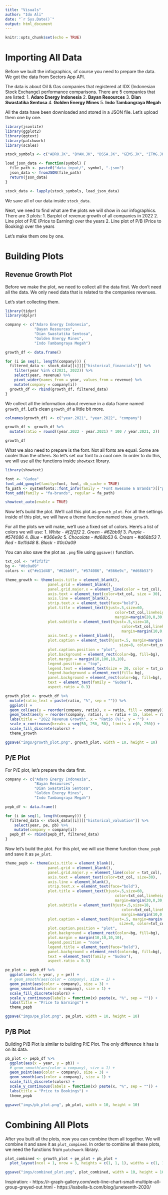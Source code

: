 ```yaml
---
title: "Visuals"
author: "Ido Ali"
date: "`r Sys.Date()`"
output: html_document
---
```


```r
knitr::opts_chunk$set(echo = TRUE)
```

# Importing All Data

Before we built the infographics, of course you need to prepare the data. We got the data from Sectors App API. 

The data is about Oil & Gas companies that registered at IDX (Indonesian Stock Exchange) performance comparisons. There are 5 companies that are listed:
1. **Adaro Energy Indonesia** 
2. **Bayan Resources**
3. **Dian Swastatika Sentosa**
4. **Golden Energy Mines**
5. **Indo Tambangraya Megah**

All the data have been downloaded and stored in a JSON file. Let's upload them one by one. 

```r
library(jsonlite)
library(ggplot2)
library(ggtext)
library(patchwork)
library(scales)

stock_symbols <- c("ADRO.JK", "BYAN.JK", "DSSA.JK", "GEMS.JK", "ITMG.JK")

load_json_data <- function(symbol) {
  file_path <- paste0("data_input/", symbol, ".json")
  json_data <- fromJSON(file_path)
  return(json_data)
}

stock_data <- lapply(stock_symbols, load_json_data)
```

We save all of our data inside `stock_data`. 

Next, we need to find what are the plots we will show in our infographics. There are 3 plots:
1. Barplot of revenue growth of all companies in 2022
2. Line plot of P/E (Price to Earning) over the years
2. Line plot of P/B (Price to Booking) over the years

Let's make them one by one. 

# Building Plots

## Revenue Growth Plot

Before we make the plot, we need to collect all the data first. We don't need all the data. We only need data that is related to the companies revenues. 

Let's start collecting them. 

```r
library(tidyr)
library(dplyr)

company <- c("Adaro Energy Indonesia", 
             "Bayan Resources", 
             "Dian Swastatika Sentosa",
             "Golden Energy Mines",
             "Indo Tambangraya Megah")

growth_df <- data.frame()

for (i in seq(1, length(company))) {
  filtered_data <- stock_data[[i]][["historical_financials"]] %>% 
    filter(year %in% c(2021, 2022)) %>% 
    select(year, revenue) %>%
    pivot_wider(names_from = year, values_from = revenue) %>% 
    mutate(company = company[i])
  growth_df <- rbind(growth_df, filtered_data)
}
```
We collect all the information about revenue in a data frame named `growth_df`. Let's clean `growth_df` a little bit more. 

```r
colnames(growth_df) <- c("year.2021", "year.2022", "company")

growth_df <- growth_df %>% 
  mutate(ratio = round((year.2022 - year.2021) * 100 / year.2021, 2))

growth_df
```

What we also need to prepare is the font. Not all fonts are equal. Some are cooler than the others. So let's set our font to a cool one. In order to do this, we will use all the functions inside `showtext` library.  

```r
library(showtext)

font <- "Gudea"
font_add_google(family=font, font, db_cache = TRUE)
fa_path <- systemfonts::font_info(family = "Font Awesome 6 Brands")[["path"]]
font_add(family = "fa-brands", regular = fa_path)

showtext_auto(enable = TRUE)
```

Now let's build the plot. We'll call this plot as `growth_plot`. For all the settings inside of this plot, we will have a theme function named `theme_growth`. 

For all the plots we will make, we'll use a fixed set of colors. Here's a list of colors we will use:
1. _White - #f2f2f2_
2. _Green - #62bb9f_
3. _Purple - #574086_
4. _Blue - #366e9c_
5. _Chocolate - #d68b53_
6. _Cream - #d68b53_
7. _Red - #e11d48_
8. _Black - #0c0a09_

You can also save the plot as `.png` file using `ggsave()` function. 

```r
txt_col <- "#f2f2f2"
bg <- "#0c0a09"
colors <- c("#e11d48", "#62bb9f", "#574086", "#366e9c", "#d68b53")

theme_growth <- theme(axis.title = element_blank(),
                   panel.grid = element_blank(),
                   panel.grid.major.x = element_line(color = txt_col),
                   axis.text = element_text(color=txt_col, size = 30),
                   axis.line = element_blank(),
                   strip.text.x = element_text(face="bold"),
                   plot.title = element_text(hjust=.5,size=60,
                                                 color=txt_col,lineheight=.8, 
                                                 margin=margin(20,0,30,0)),
                   plot.subtitle = element_text(hjust=.5,size=18,
                                                    color=txt_col,lineheight = 1,
                                                    margin=margin(10,0,30,0)),
                   axis.text.y = element_blank(),
                   plot.caption = element_text(hjust=.5, margin=margin(60,0,0,0),
                                                   size=8, color=txt_col, lineheight = 1.2),
                   plot.caption.position = "plot",
                   plot.background = element_rect(color=bg, fill=bg),
                   plot.margin = margin(10,100,10,10),
                   legend.position = "top",
                   legend.text = element_text(size = 20, color = txt_col),
                   legend.background = element_rect(fill= bg),
                   panel.background = element_rect(color=bg, fill=bg),
                   text = element_text(family = "Gudea"),
                   aspect.ratio = 0.3)

growth_plot <- growth_df %>% 
  mutate(ratio_text = paste(ratio, "%", sep = "")) %>% 
  ggplot() +
  geom_col(aes(y = reorder(company, ratio), x = ratio, fill = company)) +
  geom_text(aes(y = reorder(company, ratio), x = ratio + 15, label = ratio_text), size = 2) +
  labs(title = "2022 Revenue Growth", x = "Ratio (%)", y = "") +
  scale_x_continuous(breaks = seq(50, 250, 50), limits = c(0, 250)) +
  scale_fill_discrete(colors) +
  theme_growth

ggsave("imgs/growth_plot.png", growth_plot, width = 10, height = 10)
```

## P/E Plot

For P/E plot, let's prepare the data first. 

```r
company <- c("Adaro Energy Indonesia", 
             "Bayan Resources", 
             "Dian Swastatika Sentosa",
             "Golden Energy Mines",
             "Indo Tambangraya Megah")

pepb_df <- data.frame()

for (i in seq(1, length(company))) {
  filtered_data <- stock_data[[i]][["historical_valuation"]] %>% 
    select(year, pe, pb) %>% 
    mutate(company = company[i])
  pepb_df <- rbind(pepb_df, filtered_data)
}
```

Now let's build the plot. For this plot, we will use theme function `theme_pepb` and save it as `pe_plot`. 

```r
theme_pepb <- theme(axis.title = element_blank(),
                   panel.grid = element_blank(),
                   panel.grid.major.y = element_line(color = txt_col),
                   axis.text = element_text(color=txt_col, size=30),
                   axis.line = element_blank(),
                   strip.text.x = element_text(face="bold"),
                   plot.title = element_text(hjust=.5,size=60,
                                                 color=txt_col,lineheight=.8, 
                                                 margin=margin(20,0,30,0)),
                   plot.subtitle = element_text(hjust=.5,size=18,
                                                    color=txt_col,lineheight = 1,
                                                    margin=margin(10,0,30,0)),
                   plot.caption = element_text(hjust=.5, margin=margin(60,0,0,0),
                                                   size=8, color=txt_col, lineheight = 1.2),
                   plot.caption.position = "plot",
                   plot.background = element_rect(color=bg, fill=bg),
                   plot.margin = margin(10,10,10,10),
                   legend.position = "none",
                   legend.title = element_text(face="bold"),
                   panel.background = element_rect(color=bg, fill=bg),
                   text = element_text(family = "Gudea"),
                   aspect.ratio = 0.3)

pe_plot <- pepb_df %>% 
  ggplot(aes(x = year, y = pe)) +
  # geom_smooth(aes(color = company), size = 1) +
  geom_point(aes(color = company), size = 3) +
  geom_smooth(aes(color = company), size = 1) +
  scale_fill_discrete(colors) +
  scale_y_continuous(labels = function(x) paste(x, "%", sep = "")) +
  labs(title = "Price to Earnings") +
  theme_pepb

ggsave("imgs/pe_plot.png", pe_plot, width = 10, height = 10)
```

## P/B Plot

Building P/B Plot is similar to building P/E Plot. The only difference it has is on its data. 

```r
pb_plot <- pepb_df %>% 
  ggplot(aes(x = year, y = pb)) +
  # geom_smooth(aes(color = company), size = 1) +
  geom_point(aes(color = company), size = 3) +
  geom_smooth(aes(color = company), size = 1) +
  scale_fill_discrete(colors) +
  scale_y_continuous(labels = function(x) paste(x, "%", sep = "")) +
  labs(title = "Price to Bookings") +
  theme_pepb

ggsave("imgs/pb_plot.png", pb_plot, width = 10, height = 10)
```

# Combining All Plots

After you built all the plots, now you can combine them all together. We will combine it and save it as `plot_compined`. In order to combine all these plots, we need the functions from `patchwork` library. 

```r
plot_combined <- growth_plot + pe_plot + pb_plot +
  plot_layout(ncol = 1, nrow = 3, heights = c(1, 1, 1), widths = c(1, 1, 1))

ggsave("imgs/combined_plot.png", plot_combined, width = 10, height = 10)
```


Inspiration: 
- https://r-graph-gallery.com/web-line-chart-small-multiple-all-group-greyed-out.html
- https://isabella-b.com/blog/juneteenth-2020/

